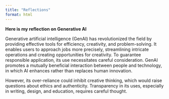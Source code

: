 ```yaml
---
title: "Reflections"
format: html
---
```

**Here is my reflection on Generative AI**

Generative artificial intelligence (GenAI) has revolutionized the field by providing effective tools for efficiency, creativity, and problem-solving. It enables users to approach jobs more precisely, streamlining intricate operations and creating opportunities for creativity. To guarantee responsible application, its use necessitates careful consideration. GenAI promotes a mutually beneficial interaction between people and technology, in which AI enhances rather than replaces human innovation. 

However, its over-reliance could inhibit creative thinking, which would raise questions about ethics and authenticity. Transparency in its uses, especially in writing, design, and education, requires careful thought.
